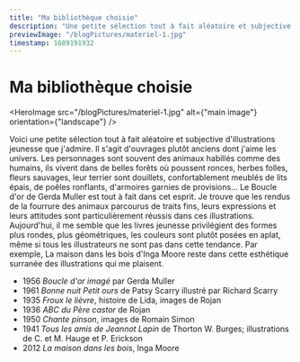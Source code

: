 ```yaml
---
title: "Ma bibliothèque choisie"
description: "Une petite sélection tout à fait aléatoire et subjective d'illustrations jeunesse que j'admire."
previewImage: "/blogPictures/materiel-1.jpg"
timestamp: 1689191932
---
```


# Ma bibliothèque choisie

<HeroImage
  src="/blogPictures/materiel-1.jpg"
  alt={"main image"}
  orientation={"landscape"}
/>

Voici une petite sélection tout à fait aléatoire et subjective d'illustrations jeunesse que j'admire. Il s'agit d'ouvrages plutôt anciens dont j'aime les univers. Les personnages sont souvent des animaux habillés comme des humains, ils vivent dans de belles forêts où poussent ronces, herbes folles, fleurs sauvages, leur terrier sont douillets, confortablement meublés de lits épais, de poêles ronflants, d'armoires garnies de provisions... Le Boucle d'or de Gerda Muller est tout à fait dans cet esprit. Je trouve que les rendus de la fourrure des animaux parcourus de traits fins, leurs expressions et leurs attitudes sont particulièrement réussis dans ces illustrations. Aujourd'hui, il me semble que les livres jeunesse privilégient des formes plus rondes, plus géométriques, les couleurs sont plutôt posées en aplat, même si tous les illustrateurs ne sont pas dans cette tendance. Par exemple, La maison dans les bois d'Inga Moore reste dans cette esthétique surranée des illustrations qui me plaisent.

- 1956 _Boucle d'or imagé_ par Gerda Muller
- 1961 _Bonne nuit Petit ours_ de Patsy Scarry illustré par Richard Scarry
- 1935 _Froux le lièvre_, histoire de Lida, images de Rojan
- 1936 _ABC du Père castor_ de Rojan
- 1950 _Chante pinson_, images de Romain Simon
- 1941 _Tous les amis de Jeannot Lapin_ de Thorton W. Burges; illustrations de C. et M. Hauge et P. Erickson
- 2012 _La maison dans les bois_, Inga Moore
